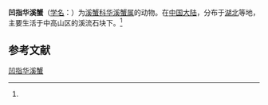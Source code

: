 {{Speciesbox
| name = 凹指华溪蟹
| status = 
| status_system = 
| image = 
| genus = Sinopotamon
| species = introdigitum
| authority = (Dai et al., 1986)<ref name='id12214'>{{cite web| url =http://www.bioinfo.cn/db05/BjdwSpecies.php?action=view&id=12214| title =凹指华溪蟹| work =《中国动物物种编目数据库》| publisher =中国科学院微生物研究所| author =中国科学院动物研究所| accessdate =2009-04-28| deadurl =yes| archiveurl =https://web.archive.org/web/20160305004524/http://www.bioinfo.cn/db05/BjdwSpecies.php?action=view&id=12214| archivedate =2016-03-05}}</ref>
}}

'''凹指华溪蟹'''（[[学名|学名]]：{{lang|la|''Sinopotamon introdigitum''}}）为[[溪蟹科|溪蟹科]][[华溪蟹属|华溪蟹属]]的动物。在[[中国大陆|中国大陆]]，分布于[[湖北|湖北]]等地，主要生活于中高山区的溪流石块下。<ref name='id12214'/>

== 参考文献 ==
{{reflist}}

{{Wikispecies|Sinopotamon introdigitum}}
{{Taxonbar|from=Q14344088}}

[[Category:华溪蟹属|凹指华溪蟹]]


{{螃蟹小作品}}